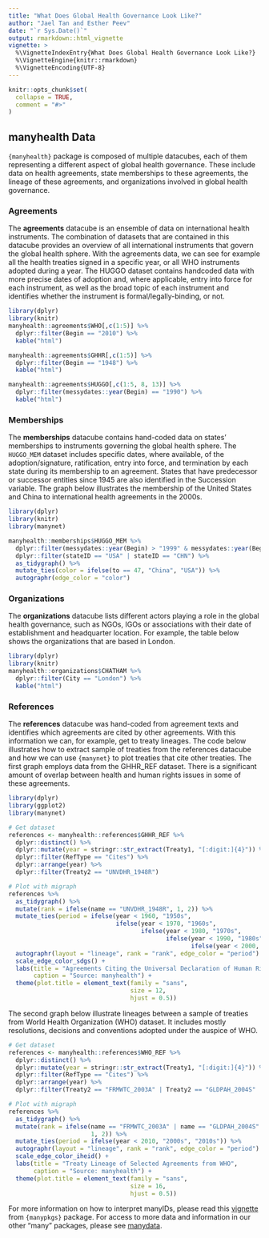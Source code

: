 ```yaml
---
title: "What Does Global Health Governance Look Like?"
author: "Jael Tan and Esther Peev"
date: "`r Sys.Date()`"
output: rmarkdown::html_vignette
vignette: >
  %\VignetteIndexEntry{What Does Global Health Governance Look Like?}
  %\VignetteEngine{knitr::rmarkdown}
  %\VignetteEncoding{UTF-8}
---
```


```r
knitr::opts_chunk$set(
  collapse = TRUE,
  comment = "#>"
)
```

## manyhealth Data

`{manyhealth}` package is composed of multiple datacubes, each of them representing a different aspect of global health governance. These include data on health agreements, state memberships to these agreements, the lineage of these agreements, and organizations involved in global health governance.

### Agreements

The **agreements** datacube is an ensemble of data on international health instruments. The combination of datasets that are contained in this datacube provides an overview of all international instruments that govern the global health sphere. With the agreements data, we can see for example all the health treaties signed in a specific year, or all WHO instruments adopted during a year. The HUGGO dataset contains handcoded data with more precise dates of adoption and, where applicable, entry into force for each instrument, as well as the broad topic of each instrument and identifies whether the instrument is formal/legally-binding, or not.

```r
library(dplyr)
library(knitr)
manyhealth::agreements$WHO[,c(1:5)] %>% 
  dplyr::filter(Begin == "2010") %>% 
  kable("html")

manyhealth::agreements$GHHR[,c(1:5)] %>% 
  dplyr::filter(Begin == "1948") %>% 
  kable("html")

manyhealth::agreements$HUGGO[,c(1:5, 8, 13)] %>% 
  dplyr::filter(messydates::year(Begin) == "1990") %>% 
  kable("html")

```


### Memberships

The **memberships** datacube contains hand-coded data on states' memberships to instruments governing the global health sphere. The `HUGGO_MEM` dataset includes specific dates, where available, of the adoption/signature, ratification, entry into force, and termination by each state during its membership to an agreement. States that have predecessor or successor entities since 1945 are also identified in the Succession variable. The graph below illustrates the membership of the United States and China to international health agreements in the 2000s.

```r
library(dplyr)
library(knitr)
library(manynet)

manyhealth::memberships$HUGGO_MEM %>%
  dplyr::filter(messydates::year(Begin) > "1999" & messydates::year(Begin) < "2010") %>% 
  dplyr::filter(stateID == "USA" | stateID == "CHN") %>%
  as_tidygraph() %>%
  mutate_ties(color = ifelse(to == 47, "China", "USA")) %>%
  autographr(edge_color = "color")

```

### Organizations

The **organizations** datacube lists different actors playing a role in the global health governance, such as NGOs, IGOs or associations with their date of establishment and headquarter location. For example, the table below shows the organizations that are based in London.

```r
library(dplyr)
library(knitr)
manyhealth::organizations$CHATHAM %>%
  dplyr::filter(City == "London") %>% 
  kable("html")

```


### References

The **references** datacube was hand-coded from agreement texts and identifies which agreements are cited by other agreements. With this information we can, for example, get to treaty lineages. The code below illustrates how to extract sample of treaties from the references datacube and how we can use `{manynet}` to plot treaties that cite other treaties. The first graph employs data from the GHHR_REF dataset. There is a significant amount of overlap between health and human rights issues in some of these agreements.

```r
library(dplyr)
library(ggplot2)
library(manynet)

# Get dataset
references <- manyhealth::references$GHHR_REF %>% 
  dplyr::distinct() %>%
  dplyr::mutate(year = stringr::str_extract(Treaty1, "[:digit:]{4}")) %>%
  dplyr::filter(RefType == "Cites") %>%
  dplyr::arrange(year) %>%
  dplyr::filter(Treaty2 == "UNVDHR_1948R")

# Plot with migraph
references %>%
  as_tidygraph() %>%
  mutate(rank = ifelse(name == "UNVDHR_1948R", 1, 2)) %>%
  mutate_ties(period = ifelse(year < 1960, "1950s",
                              ifelse(year < 1970, "1960s",
                                     ifelse(year < 1980, "1970s",
                                            ifelse(year < 1990, "1980s",
                                                   ifelse(year < 2000, "1990s", "2000s")))))) %>%
  autographr(layout = "lineage", rank = "rank", edge_color = "period") +
  scale_edge_color_sdgs() +
  labs(title = "Agreements Citing the Universal Declaration of Human Rights from the GHHR Dataset",
       caption = "Source: manyhealth") +
  theme(plot.title = element_text(family = "sans",
                                  size = 12,
                                  hjust = 0.5))
```


The second graph below illustrate lineages between a sample of treaties from World Health Organization (WHO) dataset. It includes mostly resolutions, decisions and conventions adopted under the auspice of WHO. 

```r
# Get dataset
references <- manyhealth::references$WHO_REF %>% 
  dplyr::distinct() %>%
  dplyr::mutate(year = stringr::str_extract(Treaty1, "[:digit:]{4}")) %>%
  dplyr::filter(RefType == "Cites") %>%
  dplyr::arrange(year) %>%
  dplyr::filter(Treaty2 == "FRMWTC_2003A" | Treaty2 == "GLDPAH_2004S" | Treaty2 == "GLPCND_2000S")

# Plot with migraph
references %>%
  as_tidygraph() %>%
  mutate(rank = ifelse(name == "FRMWTC_2003A" | name == "GLDPAH_2004S" | name == "GLPCND_2000S",
                       1, 2)) %>%
  mutate_ties(period = ifelse(year < 2010, "2000s", "2010s")) %>%
  autographr(layout = "lineage", rank = "rank", edge_color = "period") +
  scale_edge_color_iheid() +
  labs(title = "Treaty Lineage of Selected Agreements from WHO",
       caption = "Source: manyhealth") +
  theme(plot.title = element_text(family = "sans",
                                  size = 16,
                                  hjust = 0.5))
```

For more information on how to interpret manyIDs, please read this [vignette](https://globalgov.github.io/manypkgs/articles/agreements.html) from `{manypkgs}` package. For access to more data and information in our other "many" packages, please see [manydata](https://github.com/globalgov/manydata).
